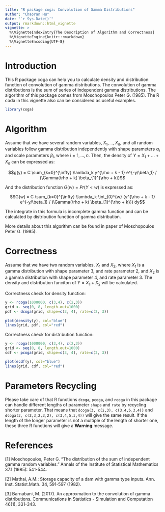 ```yaml
---
title: "R package coga: Convolution of Gamma Distributions"
author: "Chaoran Hu"
date: "`r Sys.Date()`"
output: rmarkdown::html_vignette
vignette: >
  %\VignetteIndexEntry{The Description of Algorithm and Correctness}
  %\VignetteEngine{knitr::rmarkdown}
  %\VignetteEncoding{UTF-8}
---
```



# Introduction

This R package coga can help you to calculate density and distribution function of convolution of gamma distributions. The convolution of gamma distributions is the sum of series of independent gamma distributions. The algorithm of this package comes from Moschopoulos Peter G. (1985). The R coda in this vignette also can be considered as useful examples.

```r
library(coga)
```

# Algorithm

Assume that we have several random variables, $X_1, ..., X_n$, and all random variables follow gamma distribution independently with shape parameters $\alpha_i$ and scale parameters $\beta_i$, where $i = 1, ..., n$. Then, the density of $Y = X_1 + ... + X_n$ can be expressed as:

$$g(y) = C \sum_{k=0}^{\infty} \lambda_k y^{\rho + k - 1} e^{-y/\beta_1} / (\Gamma(\rho + k) \beta_{1}^{\rho + k})$$


And the distribution function $G(w)=Pr(Y<w)$ is expressed as:

$$G(w) = C \sum_{k=0}^{\infty} \lambda_k \int_{0}^{w} (y^{\rho + k - 1} e^{-y/\beta_1} / (\Gamma(\rho + k) \beta_{1}^{\rho + k})) dy$$

The integrate in this formula is incomplete gamma function and can be calculated by distribution function of gamma distribution.

More details about this algorithm can be found in paper of Moschopoulos Peter G. (1985).

# Correctness

Assume that we have two random variables, $X_1$ and $X_2$, where $X_1$ is a gamma distribution with shape parameter $3$, and rate parameter $2$, and $X_2$ is a gamma distribution with shape parameter $4$, and rate parameter $3$. The density and distribution funciton of $Y = X_1 + X_2$ will be calculated.

Correctness check for density function:

```r
y <- rcoga(1000000, c(3,4), c(2,3))
grid <- seq(0, 8, length.out=1000)
pdf <- dcoga(grid, shape=c(3, 4), rate=c(2, 3))
 
plot(density(y), col="blue")
lines(grid, pdf, col="red")
```

Correctness check for distribution function:

```r
y <- rcoga(1000000, c(3,4), c(2,3))
grid <- seq(0, 8, length.out=1000)
cdf <- pcoga(grid, shape=c(3, 4), rate=c(2, 3))

plot(ecdf(y), col="blue")
lines(grid, cdf, col="red")
```

# Parameters Recycling

Please take care of that R functions `dcoga`, `pcoga`, and `rcoga` in this package can handle different lengths of parameter `shape` and `rate` by recycling shorter parameter. That means that `dcoga(3, c(2,3), c(3,4,5,3,4))` and `dcoga(3, c(2,3,2,3,2), c(3,4,5,3,4))` will give the same result. If the length of the longer parameter is not a multiple of the length of shorter one, these three R functions will give a **Warning** message.

# References

[1] Moschopoulos, Peter G. "The distribution of the sum of independent gamma random variables." Annals of the Institute of Statistical Mathematics 37.1 (1985): 541-544.

[2] Mathai, A.M.: Storage capacity of a dam with gamma type inputs. Ann. Inst. Statist.Math. 34, 591-597 (1982).

[3] Barnabani, M. (2017). An approxmation to the convolution of gamma distributions. Communications in Statistics - Simulation and Computation 46(1), 331-343.
